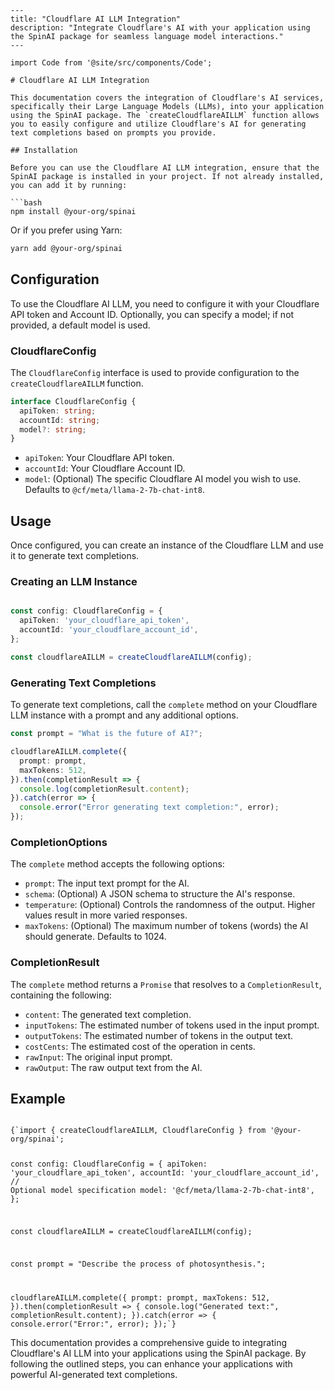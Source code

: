 ```mdx
---
title: "Cloudflare AI LLM Integration"
description: "Integrate Cloudflare's AI with your application using the SpinAI package for seamless language model interactions."
---

import Code from '@site/src/components/Code';

# Cloudflare AI LLM Integration

This documentation covers the integration of Cloudflare's AI services, specifically their Large Language Models (LLMs), into your application using the SpinAI package. The `createCloudflareAILLM` function allows you to easily configure and utilize Cloudflare's AI for generating text completions based on prompts you provide.

## Installation

Before you can use the Cloudflare AI LLM integration, ensure that the SpinAI package is installed in your project. If not already installed, you can add it by running:

```bash
npm install @your-org/spinai
```

Or if you prefer using Yarn:

```bash
yarn add @your-org/spinai
```

## Configuration

To use the Cloudflare AI LLM, you need to configure it with your Cloudflare API token and Account ID. Optionally, you can specify a model; if not provided, a default model is used.

### CloudflareConfig

The `CloudflareConfig` interface is used to provide configuration to the `createCloudflareAILLM` function.

```typescript
interface CloudflareConfig {
  apiToken: string;
  accountId: string;
  model?: string;
}
```

- `apiToken`: Your Cloudflare API token.
- `accountId`: Your Cloudflare Account ID.
- `model`: (Optional) The specific Cloudflare AI model you wish to use. Defaults to `@cf/meta/llama-2-7b-chat-int8`.

## Usage

Once configured, you can create an instance of the Cloudflare LLM and use it to generate text completions.

### Creating an LLM Instance

```typescript

const config: CloudflareConfig = {
  apiToken: 'your_cloudflare_api_token',
  accountId: 'your_cloudflare_account_id',
};

const cloudflareAILLM = createCloudflareAILLM(config);
```

### Generating Text Completions

To generate text completions, call the `complete` method on your Cloudflare LLM instance with a prompt and any additional options.

```typescript
const prompt = "What is the future of AI?";

cloudflareAILLM.complete({
  prompt: prompt,
  maxTokens: 512,
}).then(completionResult => {
  console.log(completionResult.content);
}).catch(error => {
  console.error("Error generating text completion:", error);
});
```

### CompletionOptions

The `complete` method accepts the following options:

- `prompt`: The input text prompt for the AI.
- `schema`: (Optional) A JSON schema to structure the AI's response.
- `temperature`: (Optional) Controls the randomness of the output. Higher values result in more varied responses.
- `maxTokens`: (Optional) The maximum number of tokens (words) the AI should generate. Defaults to 1024.

### CompletionResult

The `complete` method returns a `Promise` that resolves to a `CompletionResult`, containing the following:

- `content`: The generated text completion.
- `inputTokens`: The estimated number of tokens used in the input prompt.
- `outputTokens`: The estimated number of tokens in the output text.
- `costCents`: The estimated cost of the operation in cents.
- `rawInput`: The original input prompt.
- `rawOutput`: The raw output text from the AI.

## Example

<Code language="typescript" title="Generating a Text Completion">
{`import { createCloudflareAILLM, CloudflareConfig } from '@your-org/spinai';

const config: CloudflareConfig = {
  apiToken: 'your_cloudflare_api_token',
  accountId: 'your_cloudflare_account_id',
  // Optional model specification
  model: '@cf/meta/llama-2-7b-chat-int8',
};

const cloudflareAILLM = createCloudflareAILLM(config);

const prompt = "Describe the process of photosynthesis.";

cloudflareAILLM.complete({
  prompt: prompt,
  maxTokens: 512,
}).then(completionResult => {
  console.log("Generated text:", completionResult.content);
}).catch(error => {
  console.error("Error:", error);
});`}
</Code>

This documentation provides a comprehensive guide to integrating Cloudflare's AI LLM into your applications using the SpinAI package. By following the outlined steps, you can enhance your applications with powerful AI-generated text completions.
```